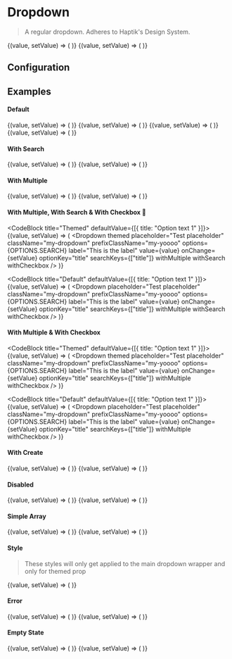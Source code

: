 
# Dropdown

> A regular dropdown. Adheres to Haptik's Design System.

<div
  style={{
    display: "grid",
    gridTemplateColumns: "50% 48%",
    gridColumnGap: "15px",
    marginTop: "3rem"
  }}
>
<CodeBlock title="Themed">
  {(value, setValue) => (
      <Dropdown
        themed
        placeholder="Select a value"
        options={OPTIONS.THEMED}
        label="Label"
        value={value}
        onChange={setValue}
      />
    )}
</CodeBlock>

<CodeBlock title="Regular">
{(value, setValue) => (
    <Dropdown
    placeholder="Test placeholder"
    className="my-dropdown"
    prefixClassName="my-yoooo"
    options={OPTIONS.DEFAULT}
    label="This is a label"
    value={value}
    onChange={setValue}
    />
)}

</CodeBlock>
</div>

## Configuration

<ConfigBlock of={Dropdown} />

## Examples

#### Default

<div
  style={{
    display: "grid",
    gridTemplateColumns: "50% 48%",
    gridColumnGap: "15px",
  }}
>
<CodeBlock title="Themed">
  {(value, setValue) => (
      <Dropdown
        themed
        placeholder="Select a value"
        options={OPTIONS.THEMED}
        label="Label"
        value={value}
        onChange={setValue}
      />
    )}
</CodeBlock>

<CodeBlock title="Regular">
{(value, setValue) => (
    <Dropdown
    placeholder="Test placeholder"
    className="my-dropdown"
    prefixClassName="my-yoooo"
    options={OPTIONS.DEFAULT}
    label="This is a label"
    value={value}
    onChange={setValue}
    />
)}
</CodeBlock>

<CodeBlock title="Themed with prefix icon">
{(value, setValue) => (
    <Dropdown
      placeholder="Select a value"
      options={OPTIONS.THEMED}
      value={value}
      label="This is a label"
      value={value}
      onChange={setValue}
      prefixIcon={DateIcon}
      themed
    />
)}
</CodeBlock>

<CodeBlock title="Regular with prefix icon">
{(value, setValue) => (
    <Dropdown
    placeholder="Test placeholder"
    className="my-dropdown"
    prefixClassName="my-yoooo"
    options={OPTIONS.DEFAULT}
    label="This is a label"
    value={value}
    onChange={setValue}
    prefixIcon={DateIcon}
    />
)}
</CodeBlock>
</div>

<div style={{ marginBottom: 30, marginTop: 30, border: "1px solid #d5d5d5" }} />

#### With Search

<div
  style={{
    display: "grid",
    gridTemplateColumns: "50% 48%",
    gridColumnGap: "15px",
  }}
>
<CodeBlock title="Themed">
  {(value, setValue) => (
      <Dropdown
        themed
        placeholder="Select a value"
        options={OPTIONS.THEMED}
        label="Label"
        value={value}
        onChange={setValue}
        withSearch
      />
    )}
</CodeBlock>

<CodeBlock title="Regular">
{(value, setValue) => (
    <Dropdown
    placeholder="Test placeholder"
    className="my-dropdown"
    prefixClassName="my-yoooo"
    options={OPTIONS.DEFAULT}
    label="This is a label"
    value={value}
    onChange={setValue}
    withSearch
    />
)}
</CodeBlock>
</div>

<div style={{ marginBottom: 30, marginTop: 30, border: "1px solid #d5d5d5" }} />

#### With Multiple

<div
  style={{
    display: "grid",
    gridTemplateColumns: "50% 48%",
    gridColumnGap: "15px",
  }}
>
<CodeBlock title="Themed">
  {(value, setValue) => (
      <Dropdown
        themed
        placeholder="Select items"
        options={OPTIONS.THEMED}
        label="Label"
        value={value}
        onChange={setValue}
        withMultiple
        withSearch
      />
    )}
</CodeBlock>

<CodeBlock title="Regular">
{(value, setValue) => (
    <Dropdown
    placeholder="Test placeholder"
    className="my-dropdown"
    prefixClassName="my-yoooo"
    options={OPTIONS.DEFAULT}
    label="This is a label"
    value={value}
    onChange={setValue}
    withMultiple
    withSearch
    />
)}
</CodeBlock>
</div>

<div style={{ marginBottom: 30, marginTop: 30, border: "1px solid #d5d5d5" }} />

#### With Multiple, With Search & With Checkbox 🧐

<div
  style={{
    display: "grid",
    gridTemplateColumns: "50% 48%",
    gridColumnGap: "15px",
  }}
>

<CodeBlock title="Themed" defaultValue={[{ title: "Option text 1" }]}>
  {(value, setValue) => (
    <Dropdown
      themed
      placeholder="Test placeholder"
      className="my-dropdown"
      prefixClassName="my-yoooo"
      options={OPTIONS.SEARCH}
      label="This is the label"
      value={value}
      onChange={setValue}
      optionKey="title"
      searchKeys={["title"]}
      withMultiple
      withSearch
      withCheckbox
    />
  )}
</CodeBlock>

<CodeBlock title="Default" defaultValue={[{ title: "Option text 1" }]}>
  {(value, setValue) => (
    <Dropdown
      placeholder="Test placeholder"
      className="my-dropdown"
      prefixClassName="my-yoooo"
      options={OPTIONS.SEARCH}
      label="This is the label"
      value={value}
      onChange={setValue}
      optionKey="title"
      searchKeys={["title"]}
      withMultiple
      withSearch
      withCheckbox
    />
  )}
</CodeBlock>

</div>

<div style={{ marginBottom: 30, marginTop: 30, border: "1px solid #d5d5d5" }} />

#### With Multiple & With Checkbox

<div
  style={{
    display: "grid",
    gridTemplateColumns: "50% 48%",
    gridColumnGap: "15px",
  }}
>

<CodeBlock title="Themed" defaultValue={[{ title: "Option text 1" }]}>
  {(value, setValue) => (
    <Dropdown
      themed
      placeholder="Test placeholder"
      className="my-dropdown"
      prefixClassName="my-yoooo"
      options={OPTIONS.SEARCH}
      label="This is the label"
      value={value}
      onChange={setValue}
      optionKey="title"
      searchKeys={["title"]}
      withMultiple
      withCheckbox
    />
  )}
</CodeBlock>

<CodeBlock title="Default" defaultValue={[{ title: "Option text 1" }]}>
  {(value, setValue) => (
    <Dropdown
      placeholder="Test placeholder"
      className="my-dropdown"
      prefixClassName="my-yoooo"
      options={OPTIONS.SEARCH}
      label="This is the label"
      value={value}
      onChange={setValue}
      optionKey="title"
      searchKeys={["title"]}
      withMultiple
      withCheckbox
    />
  )}
</CodeBlock>

</div>

<div style={{ marginBottom: 30, marginTop: 30, border: "1px solid #d5d5d5" }} />

#### With Create

<div
  style={{
    display: "grid",
    gridTemplateColumns: "50% 48%",
    gridColumnGap: "15px",
  }}
>

<CodeBlock title="Themed">
  {(value, setValue) => (
    <Dropdown
      placeholder="Test placeholder"
      className="my-dropdown"
      prefixClassName="my-yoooo"
      options={OPTIONS.THEMED}
      label="This is the label"
      value={value}
      onChange={setValue}
      withCreate
      withSearch
      themed
    />
  )}
</CodeBlock>

<CodeBlock title="Default">
  {(value, setValue) => (
    <Dropdown
      placeholder="Test placeholder"
      className="my-dropdown"
      prefixClassName="my-yoooo"
      options={OPTIONS.DEFAULT}
      label="This is the label"
      value={value}
      onChange={setValue}
      withCreate
      withSearch
    />
  )}
</CodeBlock>

</div>

<div style={{ marginBottom: 30, marginTop: 30, border: "1px solid #d5d5d5" }} />

#### Disabled

<div
  style={{
    display: "grid",
    gridTemplateColumns: "50% 48%",
    gridColumnGap: "15px",
  }}
>

<CodeBlock title="Themed">
  {(value, setValue) => (
    <Dropdown
      placeholder="Test placeholder"
      className="my-dropdown"
      prefixClassName="my-yoooo"
      value={[{ text: "Nice" }]}
      options={OPTIONS.THEMED}
      label="This is the label"
      onChange={setValue}
      themed
      disabled
    />
  )}
</CodeBlock>

<CodeBlock title="Default">
  {(value, setValue) => (
    <Dropdown
      placeholder="Test placeholder"
      className="my-dropdown"
      prefixClassName="my-yoooo"
      value={[{ text: "Option text 1" }]}
      options={OPTIONS.DEFAULT}
      label="This is the label"
      onChange={setValue}
      disabled
    />
  )}
</CodeBlock>

</div>

<div style={{ marginBottom: 30, marginTop: 30, border: "1px solid #d5d5d5" }} />

#### Simple Array

<div
  style={{
    display: "grid",
    gridTemplateColumns: "50% 48%",
    gridColumnGap: "15px",
  }}
>

<CodeBlock title="Themed">
  {(value, setValue) => (
    <Dropdown
      placeholder="Test placeholder"
      className="my-dropdown"
      prefixClassName="my-yoooo"
      value={value}
      options={OPTIONS.THEMED}
      label="This is the label"
      onChange={setValue}
      withSearch
      themed
    />
  )}
</CodeBlock>

<CodeBlock title="Default">
  {(value, setValue) => (
    <Dropdown
      placeholder="Test placeholder"
      className="my-dropdown"
      prefixClassName="my-yoooo"
      value={value}
      options={OPTIONS.DEFAULT}
      label="This is the label"
      onChange={setValue}
      withSearch
    />
  )}
</CodeBlock>

</div>

<div style={{ marginBottom: 30, marginTop: 30, border: "1px solid #d5d5d5" }} />

#### Style 
> These styles will only get applied to the main dropdown wrapper and only for themed prop

<CodeBlock title="Themed">
  {(value, setValue) => (
    <Dropdown
      placeholder="Test placeholder"
      value={value}
      options={OPTIONS.THEMED}
      label="This is the label"
      onChange={setValue}
      withSearch
      themed
      style={{
        padding: 10,
        border: '1px solid blue',
        borderRadius: 5,
      }}
    />
  )}
</CodeBlock>

<div style={{ marginBottom: 30, marginTop: 30, border: "1px solid #d5d5d5" }} />

#### Error

<div
  style={{
    display: "grid",
    gridTemplateColumns: "50% 48%",
    gridColumnGap: "15px",
  }}
>

<CodeBlock title="Themed">
  {(value, setValue) => (
    <Dropdown
      placeholder="Test placeholder"
      className="my-dropdown"
      prefixClassName="my-yoooo"
      value={value}
      options={OPTIONS.THEMED}
      label="This is the label"
      onChange={setValue}
      withSearch
      themed
      error="Nope!"
    />
  )}
</CodeBlock>

<CodeBlock title="Default">
  {(value, setValue) => (
    <Dropdown
      placeholder="Test placeholder"
      className="my-dropdown"
      prefixClassName="my-yoooo"
      value={value}
      options={OPTIONS.DEFAULT}
      label="This is the label"
      onChange={setValue}
      withSearch
      error="Noooo!"
    />
  )}
</CodeBlock>

</div>

<div style={{ marginBottom: 30, marginTop: 30, border: "1px solid #d5d5d5" }} />

#### Empty State

<div
  style={{
    display: "grid",
    gridTemplateColumns: "50% 48%",
    gridColumnGap: "15px",
  }}
>

<CodeBlock title="Themed">
  {(value, setValue) => (
    <Dropdown
      placeholder="Test placeholder"
      className="my-dropdown"
      prefixClassName="my-yoooo"
      value={value}
      options={[]}
      label="This is the label"
      onChange={setValue}
      withSearch
      themed
    />
  )}
</CodeBlock>

<CodeBlock title="Default">
  {(value, setValue) => (
    <Dropdown
      placeholder="Test placeholder"
      className="my-dropdown"
      prefixClassName="my-yoooo"
      value={value}
      options={[]}
      label="This is the label"
      onChange={setValue}
      withSearch
    />
  )}
</CodeBlock>

</div>